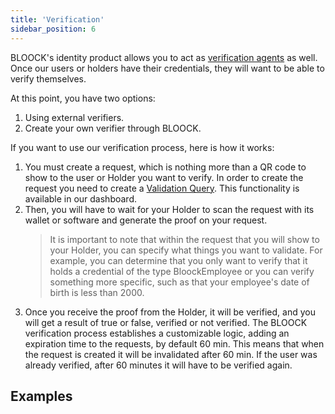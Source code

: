 ```yaml
---
title: 'Verification'
sidebar_position: 6
---
```


BLOOCK's identity product allows you to act as [verification agents](../concepts/protocol.mdx#the-verifier) as well. Once our users or holders have their credentials, they will want to be able to verify themselves.

At this point, you have two options:

1. Using external verifiers.
2. Create your own verifier through BLOOCK.

If you want to use our verification process, here is how it works:

1. You must create a request, which is nothing more than a QR code to show to the user or Holder you want to verify. In order to create the request you need to create a [Validation Query](../concepts/protocol.mdx#verification-queries). This functionality is available in our dashboard.
2. Then, you will have to wait for your Holder to scan the request with its wallet or software and generate the proof on your request.
   > It is important to note that within the request that you will show to your Holder, you can specify what things you want to validate. For example, you can determine that you only want to verify that it holds a credential of the type BloockEmployee or you can verify something more specific, such as that your employee's date of birth is less than 2000.
3. Once you receive the proof from the Holder, it will be verified, and you will get a result of true or false, verified or not verified. The BLOOCK verification process establishes a customizable logic, adding an expiration time to the requests, by default 60 min. This means that when the request is created it will be invalidated after 60 min. If the user was already verified, after 60 minutes it will have to be verified again.

## Examples



<SdkCodeBlock
  ts={VerificationJs}
  py={VerificationPy}
  java={VerificationJava}
  php={VerificationPhp}
  go={VerificationGo}
/>
